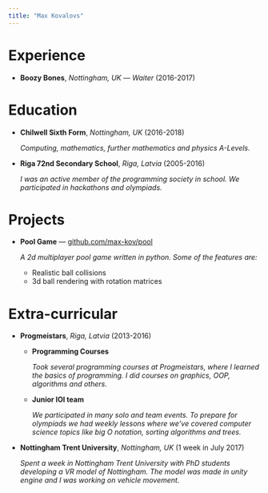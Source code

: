 ```yaml
---
title: "Max Kovalovs"
---
```


# Experience
* **Boozy Bones**, *Nottingham, UK* — _Waiter_ (2016-2017)

# Education
* **Chilwell Sixth Form**, _Nottingham, UK_ (2016-2018)

    *Computing, mathematics, further mathematics and physics A-Levels.*

* **Riga 72nd Secondary School**, _Riga, Latvia_ (2005-2016)

    *I was an active member of the programming society in school. We participated in hackathons and olympiads.*

# Projects
* **Pool Game** — [github.com/max-kov/pool](https://github.com/max-kov/pool)

    *A 2d multiplayer pool game written in python. Some of the features are:*

    + Realistic ball collisions
    + 3d ball rendering with rotation matrices

# Extra-curricular

* **Progmeistars**, _Riga, Latvia_ (2013-2016)

    + **Programming Courses**

        *Took several programming courses at Progmeistars, where I learned the basics of programming. I did courses on graphics, OOP, algorithms and others.*

    + **Junior IOI team**

        *We participated in many solo and team events. To prepare for olympiads we had weekly lessons where we've covered computer science topics like big O notation, sorting algorithms and trees.*

* **Nottingham Trent University**, _Nottingham, UK_ (1 week in July 2017)

    *Spent a week in Nottingham Trent University with PhD students developing a VR model of Nottingham. The model was made in unity engine and I was working on vehicle movement.*

